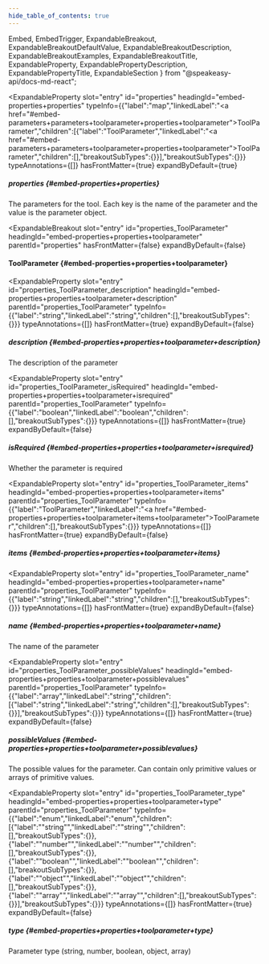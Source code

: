 ```yaml
---
hide_table_of_contents: true
---
```

  Embed,
  EmbedTrigger,
  ExpandableBreakout,
  ExpandableBreakoutDefaultValue,
  ExpandableBreakoutDescription,
  ExpandableBreakoutExamples,
  ExpandableBreakoutTitle,
  ExpandableProperty,
  ExpandablePropertyDescription,
  ExpandablePropertyTitle,
  ExpandableSection
} from "@speakeasy-api/docs-md-react";

<ExpandableSection>

<ExpandableProperty
  slot="entry"
  id="properties"
  headingId="embed-properties+properties"
  typeInfo={{"label":"map","linkedLabel":"<a href=\"#embed-parameters+parameters+toolparameter+properties+toolparameter\">ToolParameter</a>","children":[{"label":"ToolParameter","linkedLabel":"<a href=\"#embed-parameters+parameters+toolparameter+properties+toolparameter\">ToolParameter</a>","children":[],"breakoutSubTypes":{}}],"breakoutSubTypes":{}}}
  typeAnnotations={[]}
  hasFrontMatter={true}
  expandByDefault={true}
>

<ExpandablePropertyTitle slot="title">

##### properties \{#embed-properties+properties\}

</ExpandablePropertyTitle>

<ExpandablePropertyDescription slot="description">

The parameters for the tool. Each key is the name of the parameter and the value is the parameter object.

</ExpandablePropertyDescription>

</ExpandableProperty>

<ExpandableBreakout
  slot="entry"
  id="properties_ToolParameter"
  headingId="embed-properties+properties+toolparameter"
  parentId="properties"
  hasFrontMatter={false}
  expandByDefault={false}
>

<ExpandableBreakoutTitle slot="title">

#### ToolParameter \{#embed-properties+properties+toolparameter\}

</ExpandableBreakoutTitle>

<ExpandableBreakoutDescription slot="description">

</ExpandableBreakoutDescription>

<ExpandableBreakoutExamples slot="examples">

</ExpandableBreakoutExamples>

<ExpandableBreakoutDefaultValue slot="defaultValue">

</ExpandableBreakoutDefaultValue>

</ExpandableBreakout>

<ExpandableProperty
  slot="entry"
  id="properties_ToolParameter_description"
  headingId="embed-properties+properties+toolparameter+description"
  parentId="properties_ToolParameter"
  typeInfo={{"label":"string","linkedLabel":"string","children":[],"breakoutSubTypes":{}}}
  typeAnnotations={[]}
  hasFrontMatter={true}
  expandByDefault={false}
>

<ExpandablePropertyTitle slot="title">

##### description \{#embed-properties+properties+toolparameter+description\}

</ExpandablePropertyTitle>

<ExpandablePropertyDescription slot="description">

The description of the parameter

</ExpandablePropertyDescription>

</ExpandableProperty>

<ExpandableProperty
  slot="entry"
  id="properties_ToolParameter_isRequired"
  headingId="embed-properties+properties+toolparameter+isrequired"
  parentId="properties_ToolParameter"
  typeInfo={{"label":"boolean","linkedLabel":"boolean","children":[],"breakoutSubTypes":{}}}
  typeAnnotations={[]}
  hasFrontMatter={true}
  expandByDefault={false}
>

<ExpandablePropertyTitle slot="title">

##### isRequired \{#embed-properties+properties+toolparameter+isrequired\}

</ExpandablePropertyTitle>

<ExpandablePropertyDescription slot="description">

Whether the parameter is required

</ExpandablePropertyDescription>

</ExpandableProperty>

<ExpandableProperty
  slot="entry"
  id="properties_ToolParameter_items"
  headingId="embed-properties+properties+toolparameter+items"
  parentId="properties_ToolParameter"
  typeInfo={{"label":"ToolParameter","linkedLabel":"<a href=\"#embed-properties+properties+toolparameter+items+toolparameter\">ToolParameter</a>","children":[],"breakoutSubTypes":{}}}
  typeAnnotations={[]}
  hasFrontMatter={true}
  expandByDefault={false}
>

<ExpandablePropertyTitle slot="title">

##### items \{#embed-properties+properties+toolparameter+items\}

</ExpandablePropertyTitle>

<Embed slot="embed">

<EmbedTrigger slot="trigger" embedTitle="items" triggerText="View items details">

<Embeditems />

</EmbedTrigger>

</Embed>

</ExpandableProperty>

<ExpandableProperty
  slot="entry"
  id="properties_ToolParameter_name"
  headingId="embed-properties+properties+toolparameter+name"
  parentId="properties_ToolParameter"
  typeInfo={{"label":"string","linkedLabel":"string","children":[],"breakoutSubTypes":{}}}
  typeAnnotations={[]}
  hasFrontMatter={true}
  expandByDefault={false}
>

<ExpandablePropertyTitle slot="title">

##### name \{#embed-properties+properties+toolparameter+name\}

</ExpandablePropertyTitle>

<ExpandablePropertyDescription slot="description">

The name of the parameter

</ExpandablePropertyDescription>

</ExpandableProperty>

<ExpandableProperty
  slot="entry"
  id="properties_ToolParameter_possibleValues"
  headingId="embed-properties+properties+toolparameter+possiblevalues"
  parentId="properties_ToolParameter"
  typeInfo={{"label":"array","linkedLabel":"string","children":[{"label":"string","linkedLabel":"string","children":[],"breakoutSubTypes":{}}],"breakoutSubTypes":{}}}
  typeAnnotations={[]}
  hasFrontMatter={true}
  expandByDefault={false}
>

<ExpandablePropertyTitle slot="title">

##### possibleValues \{#embed-properties+properties+toolparameter+possiblevalues\}

</ExpandablePropertyTitle>

<ExpandablePropertyDescription slot="description">

The possible values for the parameter. Can contain only primitive values or arrays of primitive values.

</ExpandablePropertyDescription>

</ExpandableProperty>

<ExpandableProperty
  slot="entry"
  id="properties_ToolParameter_type"
  headingId="embed-properties+properties+toolparameter+type"
  parentId="properties_ToolParameter"
  typeInfo={{"label":"enum","linkedLabel":"enum","children":[{"label":"\"string\"","linkedLabel":"\"string\"","children":[],"breakoutSubTypes":{}},{"label":"\"number\"","linkedLabel":"\"number\"","children":[],"breakoutSubTypes":{}},{"label":"\"boolean\"","linkedLabel":"\"boolean\"","children":[],"breakoutSubTypes":{}},{"label":"\"object\"","linkedLabel":"\"object\"","children":[],"breakoutSubTypes":{}},{"label":"\"array\"","linkedLabel":"\"array\"","children":[],"breakoutSubTypes":{}}],"breakoutSubTypes":{}}}
  typeAnnotations={[]}
  hasFrontMatter={true}
  expandByDefault={false}
>

<ExpandablePropertyTitle slot="title">

##### type \{#embed-properties+properties+toolparameter+type\}

</ExpandablePropertyTitle>

<ExpandablePropertyDescription slot="description">

Parameter type (string, number, boolean, object, array)

</ExpandablePropertyDescription>

</ExpandableProperty>

</ExpandableSection>